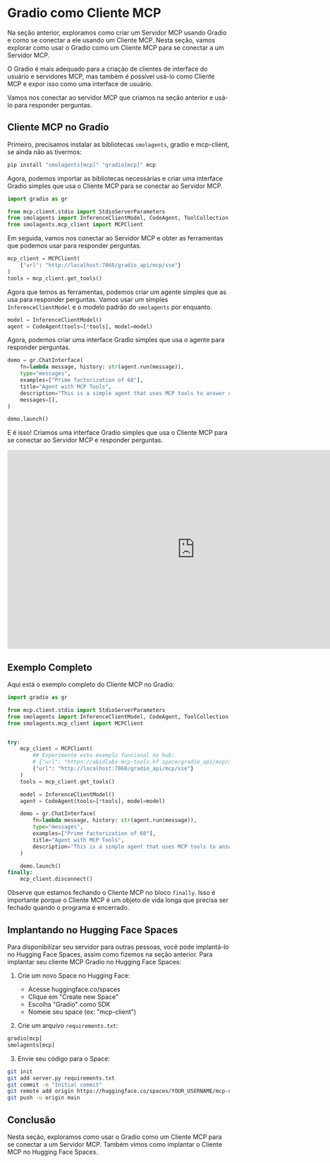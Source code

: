 # Gradio como Cliente MCP

Na seção anterior, exploramos como criar um Servidor MCP usando Gradio e como se conectar a ele usando um Cliente MCP. Nesta seção, vamos explorar como usar o Gradio como um Cliente MCP para se conectar a um Servidor MCP.

<Tip>

O Gradio é mais adequado para a criação de clientes de interface do usuário e servidores MCP, mas também é possível usá-lo como Cliente MCP e expor isso como uma interface de usuário.

</Tip>

Vamos nos conectar ao servidor MCP que criamos na seção anterior e usá-lo para responder perguntas.

## Cliente MCP no Gradio

Primeiro, precisamos instalar as bibliotecas `smolagents`, gradio e mcp-client, se ainda não as tivermos:

```bash
pip install "smolagents[mcp]" "gradio[mcp]" mcp
```

Agora, podemos importar as bibliotecas necessárias e criar uma interface Gradio simples que usa o Cliente MCP para se conectar ao Servidor MCP.


```python
import gradio as gr

from mcp.client.stdio import StdioServerParameters
from smolagents import InferenceClientModel, CodeAgent, ToolCollection
from smolagents.mcp_client import MCPClient
```

Em seguida, vamos nos conectar ao Servidor MCP e obter as ferramentas que podemos usar para responder perguntas.

```python
mcp_client = MCPClient(
    {"url": "http://localhost:7860/gradio_api/mcp/sse"}
)
tools = mcp_client.get_tools()
```

Agora que temos as ferramentas, podemos criar um agente simples que as usa para responder perguntas. Vamos usar um simples `InferenceClientModel` e o modelo padrão do `smolagents` por enquanto.

```python
model = InferenceClientModel()
agent = CodeAgent(tools=[*tools], model=model)
```

Agora, podemos criar uma interface Gradio simples que usa o agente para responder perguntas.

```python
demo = gr.ChatInterface(
    fn=lambda message, history: str(agent.run(message)),
    type="messages",
    examples=["Prime factorization of 68"],
    title="Agent with MCP Tools",
    description="This is a simple agent that uses MCP tools to answer questions.",
    messages=[],
)

demo.launch()
```

E é isso! Criamos uma interface Gradio simples que usa o Cliente MCP para se conectar ao Servidor MCP e responder perguntas.

<iframe
	src="https://mcp-course-unit2-gradio-client.hf.space"
	frameborder="0"
	width="850"
	height="450"
></iframe>


## Exemplo Completo

Aqui está o exemplo completo do Cliente MCP no Gradio:

```python
import gradio as gr

from mcp.client.stdio import StdioServerParameters
from smolagents import InferenceClientModel, CodeAgent, ToolCollection
from smolagents.mcp_client import MCPClient


try:
    mcp_client = MCPClient(
        ## Experimente este exemplo funcional no hub:
        # {"url": "https://abidlabs-mcp-tools.hf.space/gradio_api/mcp/sse"}
        {"url": "http://localhost:7860/gradio_api/mcp/sse"}
    )
    tools = mcp_client.get_tools()

    model = InferenceClientModel()
    agent = CodeAgent(tools=[*tools], model=model)

    demo = gr.ChatInterface(
        fn=lambda message, history: str(agent.run(message)),
        type="messages",
        examples=["Prime factorization of 68"],
        title="Agent with MCP Tools",
        description="This is a simple agent that uses MCP tools to answer questions.",
    )

    demo.launch()
finally:
    mcp_client.disconnect()
```

Observe que estamos fechando o Cliente MCP no bloco `finally`. Isso é importante porque o Cliente MCP é um objeto de vida longa que precisa ser fechado quando o programa é encerrado.

## Implantando no Hugging Face Spaces

Para disponibilizar seu servidor para outras pessoas, você pode implantá-lo no Hugging Face Spaces, assim como fizemos na seção anterior.
Para implantar seu cliente MCP Gradio no Hugging Face Spaces:

1. Crie um novo Space no Hugging Face:
   - Acesse huggingface.co/spaces
   - Clique em "Create new Space"
   - Escolha "Gradio" como SDK
   - Nomeie seu space (ex: "mcp-client")

2. Crie um arquivo `requirements.txt`:
```txt
gradio[mcp]
smolagents[mcp]
```

3. Envie seu código para o Space:
```bash
git init
git add server.py requirements.txt
git commit -m "Initial commit"
git remote add origin https://huggingface.co/spaces/YOUR_USERNAME/mcp-client
git push -u origin main
```

## Conclusão

Nesta seção, exploramos como usar o Gradio como um Cliente MCP para se conectar a um Servidor MCP. Também vimos como implantar o Cliente MCP no Hugging Face Spaces.
